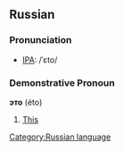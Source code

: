 ==Russian==
===Pronunciation===
* [[Wiktionary:Pronunciation_key|IPA]]: /ˈɛto/

===Demonstrative Pronoun===
'''это''' (éto)
# [[this|This]]

[[Category:Russian language]]